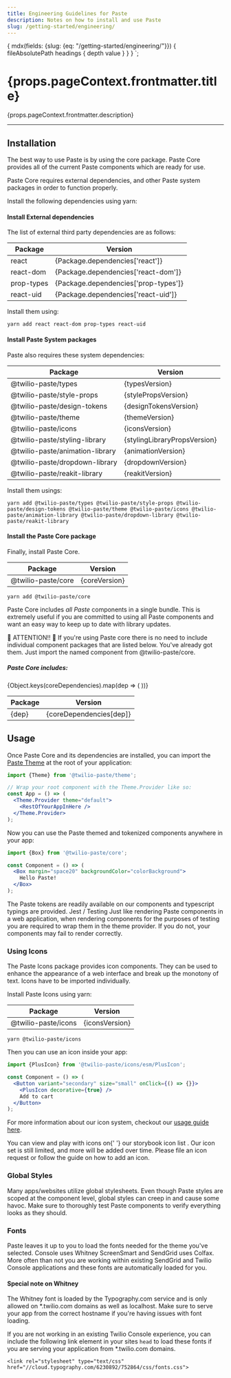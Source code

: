 ```yaml
---
title: Engineering Guidelines for Paste
description: Notes on how to install and use Paste
slug: /getting-started/engineering/
---
```



  {
    mdx(fields: {slug: {eq: "/getting-started/engineering/"}}) {
      fileAbsolutePath
      headings {
        depth
        value
      }
    }
  }
`;

<content>

<h1>{props.pageContext.frontmatter.title}</h1>

<Paragraph>{props.pageContext.frontmatter.description}</Paragraph>

</content>

---

<contentwrapper>

<TableOfContents headings={props.data.mdx.headings} />

<content>

## Installation

The best way to use Paste is by using the core package. Paste Core provides all of the current Paste components which are ready for use.

Paste Core requires external dependencies, and other Paste system packages in order to function properly.

Install the following dependencies using yarn:

#### Install External dependencies

The list of external third party dependencies are as follows:

<table>
  <thead>
    <tr>
      <th>Package</th>
      <th>Version</th>
    </tr>
  </thead>
  <tbody>
    <tr>
      <td>react</td>
      <td>{Package.dependencies['react']}</td>
    </tr>
    <tr>
      <td>react-dom</td>
      <td>{Package.dependencies['react-dom']}</td>
    </tr>
    <tr>
      <td>prop-types</td>
      <td>{Package.dependencies['prop-types']}</td>
    </tr>
    <tr>
      <td>react-uid</td>
      <td>{Package.dependencies['react-uid']}</td>
    </tr>
  </tbody>
</table>

Install them using:

```shell
yarn add react react-dom prop-types react-uid
```

#### Install Paste System packages

Paste also requires these system dependencies:

<table>
  <thead>
    <tr>
      <th>Package</th>
      <th>Version</th>
    </tr>
  </thead>
  <tbody>
    <tr>
      <td>@twilio-paste/types</td>
      <td>{typesVersion}</td>
    </tr>
    <tr>
      <td>@twilio-paste/style-props</td>
      <td>{stylePropsVersion}</td>
    </tr>
    <tr>
      <td>@twilio-paste/design-tokens</td>
      <td>{designTokensVersion}</td>
    </tr>
    <tr>
      <td>@twilio-paste/theme</td>
      <td>{themeVersion}</td>
    </tr>
    <tr>
      <td>@twilio-paste/icons</td>
      <td>{iconsVersion}</td>
    </tr>
    <tr>
      <td>@twilio-paste/styling-library</td>
      <td>{stylingLibraryPropsVersion}</td>
    </tr>
    <tr>
      <td>@twilio-paste/animation-library</td>
      <td>{animationVersion}</td>
    </tr>
    <tr>
      <td>@twilio-paste/dropdown-library</td>
      <td>{dropdownVersion}</td>
    </tr>
    <tr>
      <td>@twilio-paste/reakit-library</td>
      <td>{reakitVersion}</td>
    </tr>
  </tbody>
</table>

Install them usings:

```shell
yarn add @twilio-paste/types @twilio-paste/style-props @twilio-paste/design-tokens @twilio-paste/theme @twilio-paste/icons @twilio-paste/animation-library @twilio-paste/dropdown-library @twilio-paste/reakit-library
```

#### Install the Paste Core package

Finally, install Paste Core.

<table>
  <thead>
    <tr>
      <th>Package</th>
      <th>Version</th>
    </tr>
  </thead>
  <tbody>
    <tr>
      <td>@twilio-paste/core</td>
      <td>{coreVersion}</td>
    </tr>
  </tbody>
</table>

```shell
yarn add @twilio-paste/core
```

Paste Core includes _all Paste_ components in a single bundle. This is extremely useful if you are committed to using all Paste components and want an easy way to keep up to date with library updates.

<Callout variant="warning">
  <CalloutTitle>🚨 ATTENTION!! 🚨</CalloutTitle>
  <CalloutText>
    If you're using Paste core there is no need to include individual component packages that are listed below. You've
    already got them. Just import the named component from <InlineCode>@twilio-paste/core</InlineCode>.
  </CalloutText>
</Callout>

##### Paste Core includes:

<table>
  <thead>
    <tr>
      <th>Package</th>
      <th>Version</th>
    </tr>
  </thead>
  <tbody>
    {Object.keys(coreDependencies).map(dep => (
      <tr>
        <td>{dep}</td>
        <td>{coreDependencies[dep]}</td>
      </tr>
    ))}
  </tbody>
</table>

## Usage

Once Paste Core and its dependencies are installed, you can import the [Paste Theme](/tokens/theme-package/) at the root of your application:

```jsx
import {Theme} from '@twilio-paste/theme';

// Wrap your root component with the Theme.Provider like so:
const App = () => (
  <Theme.Provider theme="default">
    <RestOfYourAppInHere />
  </Theme.Provider>
);
```

Now you can use the Paste themed and tokenized components anywhere in your app:

```jsx
import {Box} from '@twilio-paste/core';

const Component = () => (
  <Box margin="space20" backgroundColor="colorBackground">
    Hello Paste!
  </Box>
);
```

<Callout>
  <CalloutText>
    The Paste tokens are readily available on our components and typescript typings are provided.
  </CalloutText>
</Callout>

<Callout>
  <CalloutTitle>Jest / Testing</CalloutTitle>
  <CalloutText>
    Just like rendering Paste components in a web application, when rendering components for the purposes of testing you
    are required to wrap them in the theme provider. If you do not, your components may fail to render correctly.
  </CalloutText>
</Callout>

### Using Icons

The Paste Icons package provides icon components. They can be used to enhance the appearance of a web interface and break
up the monotony of text. Icons have to be imported individually.

Install Paste Icons using yarn:

<table>
  <thead>
    <tr>
      <th>Package</th>
      <th>Version</th>
    </tr>
  </thead>
  <tbody>
    <tr>
      <td>@twilio-paste/icons</td>
      <td>{iconsVersion}</td>
    </tr>
  </tbody>
</table>

```shell
yarn @twilio-paste/icons
```

Then you can use an icon inside your app:

```jsx
import {PlusIcon} from '@twilio-paste/icons/esm/PlusIcon';

const Component = () => (
  <Button variant="secondary" size="small" onClick={() => {}}>
    <PlusIcon decorative={true} />
    Add to cart
  </Button>
);
```

For more information about our icon system, checkout our [usage guide here](/icon-system/).

<Callout>
  <CalloutText>
    You can view and play with icons on{' '}
    <Anchor href="https://twilio-labs.github.io/paste/?path=/story/overview-icons--list">
      our storybook icon list
    </Anchor>
    . Our icon set is still limited, and more will be added over time. Please <Anchor href="https://github.com/twilio-labs/paste/issues">
      file an icon request
    </Anchor> or follow the guide on <Anchor href="/icon-system/how-to-add-an-icon">how to add an icon</Anchor>.
  </CalloutText>
</Callout>

### Global Styles

Many apps/websites utilize global stylesheets. Even though Paste styles are scoped at the component level, global styles can creep
in and cause some havoc. Make sure to thoroughly test Paste components to verify everything looks as they should.

### Fonts

Paste leaves it up to you to load the fonts needed for the theme you've selected. Console uses Whitney ScreenSmart
and SendGrid uses Colfax. More often than not you are working within existing SendGrid and Twilio Console applications
and these fonts are automatically loaded for you.

#### Special note on Whitney

The Whitney font is loaded by the Typography.com service and is only allowed on \*.twilio.com domains as well as localhost.
Make sure to serve your app from the correct hostname if you're having issues with font loading.

If you are not working in an existing Twilio Console experience, you can include the following link element in your sites `head`
to load these fonts if you are serving your application from \*.twilio.com domains.

```
<link rel="stylesheet" type="text/css" href="//cloud.typography.com/6230892/752864/css/fonts.css">
```

</content>

</contentwrapper>
